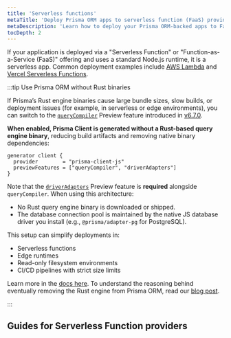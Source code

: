 ```yaml
---
title: 'Serverless functions'
metaTitle: 'Deploy Prisma ORM apps to serverless function (FaaS) providers'
metaDescription: 'Learn how to deploy your Prisma ORM-backed apps to FaaS providers like AWS Lambda, Netlify, or Vercel Serverless Functions'
tocDepth: 2
---
```


If your application is deployed via a "Serverless Function" or "Function-as-a-Service (FaaS)" offering and uses a standard Node.js runtime, it is a serverless app. Common deployment examples include [AWS Lambda](/orm/prisma-client/deployment/serverless/deploy-to-aws-lambda) and [Vercel Serverless Functions](/orm/prisma-client/deployment/serverless/deploy-to-vercel).

:::tip Use Prisma ORM without Rust binaries

If Prisma’s Rust engine binaries cause large bundle sizes, slow builds, or deployment issues (for example, in serverless or edge environments), you can switch to the [`queryCompiler`](/orm/prisma-client/setup-and-configuration/no-rust-engine) Preview feature introduced in [v6.7.0](https://pris.ly/release/6.7.0).

**When enabled, Prisma Client is generated without a Rust-based query engine binary**, reducing build artifacts and removing native binary dependencies:

```prisma
generator client {
  provider        = "prisma-client-js"
  previewFeatures = ["queryCompiler", "driverAdapters"]
}
```

Note that the [`driverAdapters`](/orm/overview/databases/database-drivers#driver-adapters) Preview feature is **required** alongside `queryCompiler`.
When using this architecture:

* No Rust query engine binary is downloaded or shipped.
* The database connection pool is maintained by the native JS database driver you install (e.g., `@prisma/adapter-pg` for PostgreSQL).

This setup can simplify deployments in:

* Serverless functions
* Edge runtimes
* Read-only filesystem environments
* CI/CD pipelines with strict size limits

Learn more in the [docs here](/orm/prisma-client/setup-and-configuration/no-rust-engine). To understand the reasoning behind eventually removing the Rust engine from Prisma ORM, read our [blog post](https://www.prisma.io/blog/try-the-new-rust-free-version-of-prisma-orm-early-access).

:::

## Guides for Serverless Function providers

<Subsections />
